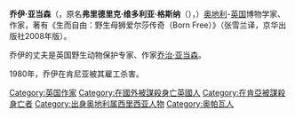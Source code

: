 '''乔伊·亚当森'''（'''{{lang-en|Joy Adamson}}'''，原名'''弗里德里克·维多利亚·格斯纳'''（'''{{lang-de|Friederike Victoria Gessner}}'''），{{bd|1910年|1月20日（[[捷克|捷克]][[奥帕瓦|奥帕瓦]]）|1980年|1月3日（[[肯尼亚|肯尼亚]]）|catIdx=Adamson, Joy}}）[[奥地利|奥地利]]-[[英国|英国]]博物学家、作家，著有《生而自由：野生母狮爱尔莎传奇（Born Free）》（张雪兰译，京华出版社2008年版）。

乔伊的丈夫是英国野生动物保护专家、作家[[乔治·亚当森|乔治·亚当森]]。

1980年，乔伊在肯尼亚被其雇工杀害。

{{Authority control}}
{{UK-writer-stub}}

{{DEFAULTSORT:Adamson, Joy}}
[[Category:英国作家|Category:英国作家]]
[[Category:在國外被謀殺身亡英國人|Category:在國外被謀殺身亡英國人]]
[[Category:在肯亞被謀殺身亡者|Category:在肯亞被謀殺身亡者]]
[[Category:出身奥地利属西里西亚人物|Category:出身奥地利属西里西亚人物]]
[[Category:奥帕瓦人|Category:奥帕瓦人]]